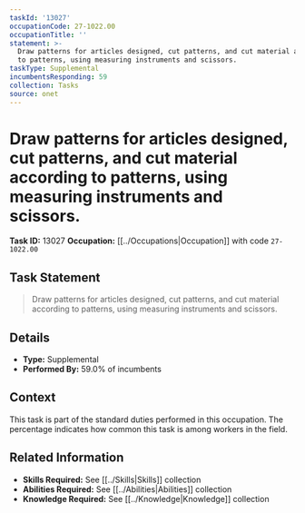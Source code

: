 ```yaml
---
taskId: '13027'
occupationCode: 27-1022.00
occupationTitle: ''
statement: >-
  Draw patterns for articles designed, cut patterns, and cut material according
  to patterns, using measuring instruments and scissors.
taskType: Supplemental
incumbentsResponding: 59
collection: Tasks
source: onet
---
```

# Draw patterns for articles designed, cut patterns, and cut material according to patterns, using measuring instruments and scissors.

**Task ID:** 13027
**Occupation:** [[../Occupations|Occupation]] with code `27-1022.00`

## Task Statement

> Draw patterns for articles designed, cut patterns, and cut material according to patterns, using measuring instruments and scissors.

## Details

- **Type:** Supplemental
- **Performed By:** 59.0% of incumbents

## Context

This task is part of the standard duties performed in this occupation. The percentage indicates how common this task is among workers in the field.

## Related Information

- **Skills Required:** See [[../Skills|Skills]] collection
- **Abilities Required:** See [[../Abilities|Abilities]] collection
- **Knowledge Required:** See [[../Knowledge|Knowledge]] collection
